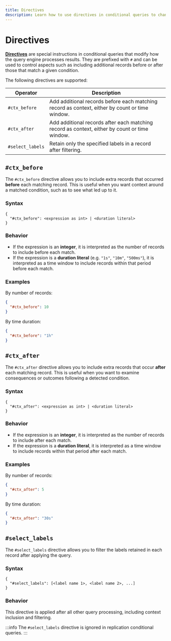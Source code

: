 ```yaml
---
title: Directives
description: Learn how to use directives in conditional queries to change the behavior of the query in ReductStore.
---
```


<head>
  <link
    rel="canonical"
    href="https://www.reduct.store/docs/conditional-query/directives"
  />
</head>

# Directives

**[Directives](../glossary#directive)** are special instructions in conditional queries that modify how the query engine processes results.
They are prefixed with `#` and can be used to control aspects such as including additional records before or after those that match a given condition.

The following directives are supported:

| Operator         | Description                                                                                    |
|------------------|------------------------------------------------------------------------------------------------|
| `#ctx_before`    | Add additional records before each matching record as context, either by count or time window. |
| `#ctx_after`     | Add additional records after each matching record as context, either by count or time window.  |
| `#select_labels` | Retain only the specified labels in a record after filtering.                                  |

## `#ctx_before`

The `#ctx_before` directive allows you to include extra records that occurred **before** each matching record.
This is useful when you want context around a matched condition, such as to see what led up to it.

### Syntax

```
{
  "#ctx_before": <expression as int> | <duration literal>
}
```

### Behavior

- If the expression is an **integer**, it is interpreted as the number of records to include before each match.
- If the expression is a **duration literal** (e.g. `"1s"`, `"10m"`, `"500ms"`), it is interpreted as a time window to include records within that period before each match.

### Examples

By number of records:

```json
{
  "#ctx_before": 10
}
```

By time duration:

```json
{
  "#ctx_before": "1h"
}
```

## `#ctx_after`

The `#ctx_after` directive allows you to include extra records that occur **after** each matching record.
This is useful when you want to examine consequences or outcomes following a detected condition.

### Syntax

```
{
  "#ctx_after": <expression as int> | <duration literal>
}
```

### Behavior

- If the expression is an **integer**, it is interpreted as the number of records to include after each match.
- If the expression is a **duration literal**, it is interpreted as a time window to include records within that period after each match.

### Examples

By number of records:

```json
{
  "#ctx_after": 5
}
```

By time duration:

```json
{
  "#ctx_after": "30s"
}
```

## `#select_labels`

The `#select_labels` directive allows you to filter the labels retained in each record after applying the query.

### Syntax

```
{
  "#select_labels": [<label name 1>, <label name 2>, ...]
}
```

### Behavior

This directive is applied after all other query processing, including context inclusion and filtering.

:::info
The `#select_labels` directive is ignored in replication conditional queries.
:::